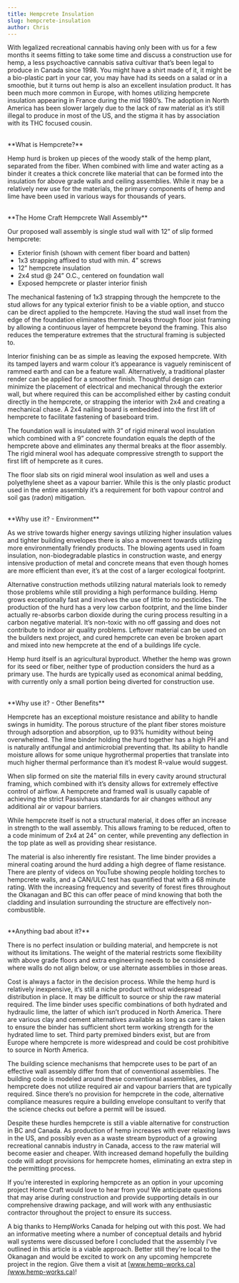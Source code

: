 ```yaml
---
title: Hempcrete Insulation
slug: hempcrete-insulation
author: Chris
---
```


With legalized recreational cannabis having only been with us for a few months it seems fitting to take some time and discuss a construction use for hemp, a less psychoactive cannabis sativa cultivar that’s been legal to produce in Canada since 1998. You might have a shirt made of it, it might be a bio-plastic part in your car, you may have had its seeds on a salad or in a smoothie, but it turns out hemp is also an excellent insulation product. It has been much more common in Europe, with homes utilizing hempcrete insulation appearing in France during the mid 1980’s. The adoption in North America has been slower largely due to the lack of raw material as it’s still illegal to produce in most of the US, and the stigma it has by association with its THC focused cousin. 

<br>
**What is Hempcrete?**

Hemp hurd is broken up pieces of the woody stalk of the hemp plant, separated from the fiber. When combined with lime and water acting as a binder it creates a thick concrete like material that can be formed into the insulation for above grade walls and ceiling assemblies. While it may be a relatively new use for the materials, the primary components of hemp and lime have been used in various ways for thousands of years.

<br>
**The Home Craft Hempcrete Wall Assembly**

Our proposed wall assembly is single stud wall with 12” of slip formed hempcrete:

- Exterior finish (shown with cement fiber board and batten)
- 1x3 strapping affixed to stud with min. 4” screws
- 12” hempcrete insulation
- 2x4 stud @ 24” O.C., centered on foundation wall
- Exposed hempcrete or plaster interior finish

The mechanical fastening of 1x3 strapping through the hempcrete to the stud allows for any typical exterior finish to be a viable option, and stucco can be direct applied to the hempcrete. Having the stud wall inset from the edge of the foundation eliminates thermal breaks through floor joist framing by allowing a continuous layer of hempcrete beyond the framing. This also reduces the temperature extremes that the structural framing is subjected to. 

Interior finishing can be as simple as leaving the exposed hempcrete. With its tamped layers and warm colour it’s appearance is vaguely reminiscent of rammed earth and can be a feature wall. Alternatively, a traditional plaster render can be applied for a smoother finish. Thoughtful design can minimize the placement of electrical and mechanical through the exterior wall, but where required this can be accomplished either by casting conduit directly in the hempcrete, or strapping the interior with 2x4 and creating a mechanical chase. A 2x4 nailing board is embedded into the first lift of hempcrete to facilitate fastening of baseboard trim.

The foundation wall is insulated with 3” of rigid mineral wool insulation which combined with a 9” concrete foundation equals the depth of the hempcrete above and eliminates any thermal breaks at the floor assembly. The rigid mineral wool has adequate compressive strength to support the first lift of hempcrete as it cures. 

The floor slab sits on rigid mineral wool insulation as well and uses a polyethylene sheet as a vapour barrier. While this is the only plastic product used in the entire assembly it’s a requirement for both vapour control and soil gas (radon) mitigation. 

<br>
**Why use it? - Environment**

As we strive towards higher energy savings utilizing higher insulation values and tighter building envelopes there is also a movement towards utilizing more environmentally friendly products. The blowing agents used in foam insulation, non-biodegradable plastics in construction waste, and energy intensive production of metal and concrete means that even though homes are more efficient than ever, it’s at the cost of a larger ecological footprint. 

Alternative construction methods utilizing natural materials look to remedy those problems while still providing a high performance building. Hemp grows exceptionally fast and involves the use of little to no pesticides. The production of the hurd has a very low carbon footprint, and the lime binder actually re-absorbs carbon dioxide during the curing process resulting in a carbon negative material. It’s non-toxic with no off gassing and does not contribute to indoor air quality problems. Leftover material can be used on the builders next project, and cured hempcrete can even be broken apart and mixed into new hempcrete at the end of a buildings life cycle.

Hemp hurd itself is an agricultural byproduct. Whether the hemp was grown for its seed or fiber, neither type of production considers the hurd as a primary use. The hurds are typically used as economical animal bedding, with currently only a small portion being diverted for construction use.  

<br>
**Why use it? - Other Benefits**

Hempcrete has an exceptional moisture resistance and ability to handle swings in humidity. The porous structure of the plant fiber stores moisture through adsorption and absorption, up to 93% humidity without being overwhelmed. The lime binder holding the hurd together has a high PH and is naturally antifungal and antimicrobial preventing that. Its ability to handle moisture allows for some unique hygrothermal properties that translate into much higher thermal performance than it’s modest R-value would suggest. 

When slip formed on site the material fills in every cavity around structural framing, which combined with it’s density allows for extremely effective control of airflow. A hempcrete and framed wall is usually capable of achieving the strict Passivhaus standards for air changes without any additional air or vapour barriers. 

While hempcrete itself is not a structural material, it does offer an increase in strength to the wall assembly. This allows framing to be reduced, often to a code minimum of 2x4 at 24” on center, while preventing any deflection in the top plate as well as providing shear resistance.

The material is also inherently fire resistant. The lime binder provides a mineral coating around the hurd adding a high degree of flame resistance. There are plenty of videos on YouTube showing people holding torches to hempcrete walls, and a CAN/ULC test has quantified that with a 68 minute rating. With the increasing frequency and severity of forest fires throughout the Okanagan and BC this can offer peace of mind knowing that both the cladding and insulation surrounding the structure are effectively non-combustible. 

<br>
**Anything bad about it?**

There is no perfect insulation or building material, and hempcrete is not without its limitations. The weight of the material restricts some flexibility with above grade floors and extra engineering needs to be considered where walls do not align below, or use alternate assemblies in those areas.

Cost is always a factor in the decision process. While the hemp hurd is relatively inexpensive, it’s still a niche product without widespread distribution in place. It may be difficult to source or ship the raw material required. The lime binder uses specific combinations of both hydrated and hydraulic lime, the latter of which isn’t produced in North America. There are various clay and cement alternatives available as long as care is taken to ensure the binder has sufficient short term working strength for the hydrated lime to set. Third party premixed binders exist, but are from Europe where hempcrete is more widespread and could be cost prohibitive to source in North America.

The building science mechanisms that hempcrete uses to be part of an effective wall assembly differ from that of conventional assemblies. The building code is modeled around these conventional assemblies, and hempcrete does not utilize required air and vapour barriers that are typically required. Since there’s no provision for hempcrete in the code, alternative compliance measures require a building envelope consultant to verify that the science checks out before a permit will be issued. 

Despite these hurdles hempcrete is still a viable alternative for construction in BC and Canada. As production of hemp increases with ever relaxing laws in the US, and possibly even as a waste stream byproduct of a growing recreational cannabis industry in Canada, access to the raw material will become easier and cheaper. With increased demand hopefully the building code will adopt provisions for hempcrete homes, eliminating an extra step in the permitting process.

If you’re interested in exploring hempcrete as an option in your upcoming project Home Craft would love to hear from you! We anticipate questions that may arise during construction and provide supporting details in our comprehensive drawing package, and will work with any enthusiastic contractor throughout the project to ensure its success. 

A big thanks to HempWorks Canada for helping out with this post. We had an informative meeting where a number of conceptual details and hybrid wall systems were discussed before I concluded that the assembly I've outlined in this article is a viable approach. Better still they're local to the Okanagan and would be excited to work on any upcoming hempcrete project in the region. Give them a visit at [www.hemp-works.ca](www.hemp-works.ca)!